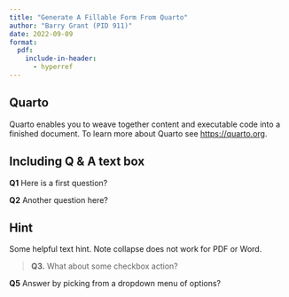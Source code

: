 ```yaml
---
title: "Generate A Fillable Form From Quarto"
author: "Barry Grant (PID 911)"
date: 2022-09-09
format: 
  pdf:
    include-in-header:
      - hyperref
---
```


<!-- This sets up the PDF form question area style -->
\kvsetkeys{Field}{charsize=10pt, bordercolor=, backgroundcolor={.93 .93 .99}, color={0 0 1}, donotspellcheck}

\renewcommand\DefaultOptionsofText{multiline=true, width=\linewidth, height=1in}
<!-- End style setup -->


<!-- Student ID info block -->
\begin{tabular}{lll}
 Student Name &  UCSD PID  & UCSD Email \\
\TextField[name=Name, width=6cm, height=0.6cm]{}  & \TextField[name=PID, width=3.5cm, height=0.6cm]{} & \TextField[name=Email, width=5.1cm, height=0.6cm]{}
\end{tabular}
<!-- End student ID info block (move these to an include file) -->


## Quarto

Quarto enables you to weave together content and executable code into a finished document. To learn more about Quarto see <https://quarto.org>.


## Including Q & A text box 

**Q1** Here is a first question?

\TextField[name=Q1]{}



**Q2** Another question here?

\TextField[name=Q2]{}

::: {.callout-tip collapse="true"} 
## Hint
Some helpful text hint. Note collapse does not work for PDF or Word.
:::


> **Q3.** What about some checkbox action?
\CheckBox[name=Q3.1]{Option 1}
\CheckBox[name=Q3.2]{Option 2}
\CheckBox[name=Q3.3]{Option 3}


**Q5** Answer by picking from a dropdown menu of options?

\ChoiceMenu[combo, name=Q4, width=2cm, default=Belfast]{}{Los Angels, Belfast, Newry, Berlin, San Diego, London}  



